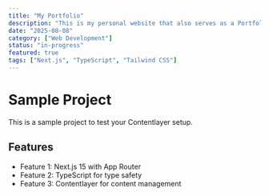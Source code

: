 ```yaml
---
title: "My Portfolio"
description: "This is my personal website that also serves as a Portfolio"
date: "2025-08-08"
category: ["Web Development"]
status: "in-progress"
featured: true
tags: ["Next.js", "TypeScript", "Tailwind CSS"]
---
```


# Sample Project

This is a sample project to test your Contentlayer setup.

## Features

- Feature 1: Next.js 15 with App Router
- Feature 2: TypeScript for type safety
- Feature 3: Contentlayer for content management
